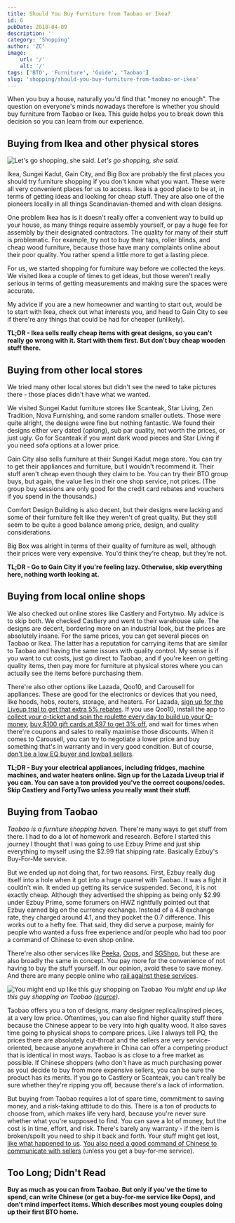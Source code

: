 ```yaml
---
title: Should You Buy Furniture from Taobao or Ikea?
id: 6
pubDate: 2018-04-09
description: ''
category: 'Shopping'
author: 'ZC'
image:
    url: '/'
    alt: '/'
tags: ['BTO', 'Furniture', 'Guide', 'Taobao']
slug: 'shopping/should-you-buy-furniture-from-taobao-or-ikea'
---
```


When you buy a house, naturally you'd find that "money no enough". The question on everyone's minds nowadays therefore is whether you should buy furniture from Taobao or Ikea. This guide helps you to break down this decision so you can learn from our experience.

## Buying from Ikea and other physical stores

![Let's go shopping, she said.](./images/6_2831pd.jpg)
_Let's go shopping, she said._

Ikea, Sungei Kadut, Gain City, and Big Box are probably the first places you should try furniture shopping if you don't know what you want. These were all very convenient places for us to access. Ikea is a good place to be at, in terms of getting ideas and looking for cheap stuff. They are also one of the pioneers locally in all things Scandinavian-themed and with clean designs.

One problem Ikea has is it doesn't really offer a convenient way to build up your house, as many things require assembly yourself, or pay a huge fee for assembly by their designated contractors. The quality for many of their stuff is problematic. For example, try not to buy their taps, roller blinds, and cheap wood furniture, because those have many complaints online about their poor quality. You rather spend a little more to get a lasting piece.

For us, we started shopping for furniture way before we collected the keys. We visited Ikea a couple of times to get ideas, but those weren't really serious in terms of getting measurements and making sure the spaces were accurate.

My advice if you are a new homeowner and wanting to start out, would be to start with Ikea, check out what interests you, and head to Gain City to see if there're any things that could be had for cheaper (unlikely).

**TL;DR - Ikea sells really cheap items with great designs, so you can't really go wrong with it. Start with them first. But don't buy cheap wooden stuff there.**

## Buying from other local stores

We tried many other local stores but didn't see the need to take pictures there - those places didn't have what we wanted.

We visited Sungei Kadut furniture stores like Scanteak, Star Living, Zen Tradition, Nova Furnishing, and some random smaller outlets. Those were quite alright, the designs were fine but nothing fantastic. We found their designs either very dated (_opiang_), sub par quality, not worth the prices, or just ugly. Go for Scanteak if you want dark wood pieces and Star Living if you need sofa options at a lower price.

Gain City also sells furniture at their Sungei Kadut mega store. You can try to get their appliances and furniture, but I wouldn't recommend it. Their stuff aren't cheap even though they claim to be. You can try their BTO group buys, but again, the value lies in their one shop service, not prices. (The group buy sessions are only good for the credit card rebates and vouchers if you spend in the thousands.)

Comfort Design Building is also decent, but their designs were lacking and some of their furniture felt like they weren't of great quality. But they still seem to be quite a good balance among price, design, and quality considerations.

Big Box was alright in terms of their quality of furniture as well, although their prices were very expensive. You'd think they're cheap, but they're not.

**TL;DR - Go to Gain City if you're feeling lazy. Otherwise, skip everything here, nothing worth looking at.**

## Buying from local online shops

We also checked out online stores like Castlery and Fortytwo. My advice is to skip both. We checked Castlery and went to their warehouse sale. The designs are decent, bordering more on an industrial look, but the prices are absolutely insane. For the same prices, you can get several pieces on Taobao or Ikea. The latter has a reputation for carrying items that are similar to Taobao and having the same issues with quality control. My sense is if you want to cut costs, just go direct to Taobao, and if you're keen on getting quality items, then pay more for furniture at physical stores where you can actually see the items before purchasing them.

There're also other options like Lazada, Qoo10, and Carousell for appliances. These are good for the electronics or devices that you need, like hoods, hobs, routers, storage, and heaters. For Lazada, [sign up for the Liveup trial to get that extra 5% rebates](https://member.lazada.sg/liveup/liveup-introduce/). If you use Qoo10, install the app to [collect your q-ticket and spin the roulette every day to build up your Q-money](https://www.qoo10.sg/gmkt.inc/Event/qchance.aspx), [buy $100 gift cards at $97 to get 3% off](https://www.qoo10.sg/gmkt.inc/MiniShop/?sell_cust_no=KC9nCHN%2BzgZ9NBgy0dPpVQ%3D%3D&global_yn=N), and wait for times when there're coupons and sales to really maximise those discounts. When it comes to Carousell, you can try to negotiate a lower price and buy something that's in warranty and in very good condition. But of course, [don't be a low EQ buyer and lowball sellers](https://forums.hardwarezone.com.sg/eat-drink-man-woman-16/many-carousell-users-just-have-damn-low-eq-5275284.html).

**TL;DR - Buy your electrical appliances, including fridges, machine machines, and water heaters online. Sign up for the Lazada Liveup trial if you can. You can save a ton provided you've the correct coupons/codes. Skip Castlery and FortyTwo unless you really want their stuff.**

## Buying from Taobao

_Taobao is a furniture shopping haven._ There're many ways to get stuff from there. I had to do a lot of homework and research. Before I started this journey I thought that I was going to use Ezbuy Prime and just ship everything to myself using the $2.99 flat shipping rate. Basically Ezbuy's Buy-For-Me service.

But we ended up not doing that, for two reasons. First, Ezbuy really dug itself into a hole when it got into a huge quarrel with Taobao. It was a fight it couldn't win. It ended up getting its service suspended. Second, it is not exactly cheap. Although they advertised the shipping as being only $2.99 under Ezbuy Prime, some forumers on HWZ rightfully pointed out that Ezbuy earned big on the currency exchange. Instead of a 4.8 exchange rate, they charged around 4.1, and they pocket the 0.7 difference. This works out to a hefty fee. That said, they did serve a purpose, mainly for people who wanted a fuss free experience and/or people who had too poor a command of Chinese to even shop online.

There're also other services like [Peeka](http://www.peeka.com.sg/), [Oops](https://www.oops.sg/), and [SGShop](https://www.sgshop.com/), but these are also broadly the same in concept. You pay more for the convenience of not having to buy the stuff yourself. In our opinion, avoid these to save money. And there are many people online who [rail against these services](https://forums.hardwarezone.com.sg/eat-drink-man-woman-16/ezbuy-trouble-5726361.html).

![You might end up like this guy shopping on Taobao](./images/6_080-shirt.jpg)
_You might end up like this guy shopping on Taobao ([source](https://www.duchinese.net/blog/18-buying-things-on-taobao))._

Taobao offers you a ton of designs, many designer replica/inspired pieces, at a very low price. Oftentimes, you can also find higher quality stuff there because the Chinese appear to be very into high quality wood. It also saves time going to physical shops to compare prices. Like I always tell PQ, the prices there are absolutely cut-throat and the sellers are very service-oriented, because anyone anywhere in China can offer a competing product that is identical in most ways. Taobao is as close to a free market as possible. If Chinese shoppers (who don't have as much purchasing power as you) decide to buy from more expensive sellers, you can be sure the product has its merits. If you go to Castlery or Scanteak, you can't really be sure whether they're ripping you off, because there's a lack of information.

But buying from Taobao requires a lot of spare time, commitment to saving money, and a risk-taking attitude to do this. There is a ton of products to choose from, which makes life very hard, because you're never sure whether what you're supposed to find. You can save a lot of money, but the cost is in time, effort, and risk. There's barely any warranty - if the item is broken/spoilt you need to ship it back and forth. Your stuff might get lost, [like what happened to us](https://btonomics.com/shopping/taobao-missing-item-how-shipper-lost-parcels/). [You also need a good command of Chinese to communicate with sellers](https://btonomics.com/shopping/taobao-tips-faqs-shopping-shipping-taobao/#cant-read-chinese) (unless you get a buy-for-me service).

## Too Long; Didn't Read

**Buy as much as you can from Taobao. But only if you've the time to spend, can write Chinese (or get a buy-for-me service like Oops), and don't mind imperfect items. Which describes most young couples doing up their first BTO home.**
